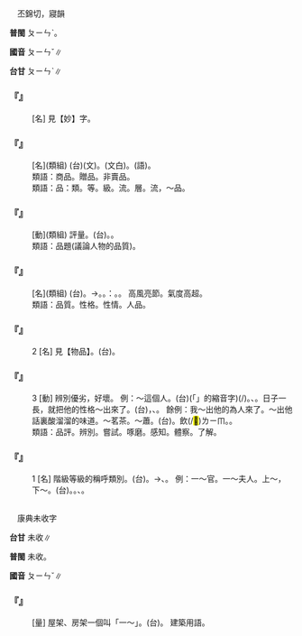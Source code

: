 
=={{ruby|品|ㄆㄧㄣˇ}}==

　丕錦切，寢韻

'''普閩''' <rt>ㄆㄧㄣˋ</rt>。

'''國音''' <rt>ㄆㄧㄣˇ</rt>∥

'''台甘''' <rt>ㄆㄧㄣˋ</rt>∥

    

==='''『{{ruby|妙|ㄇㄧㄠˋ}}{{ruby|品|ㄆㄧㄣˇ}}』'''===
: [名] 見【妙】字。
    

==='''『{{ruby|物|ㄨˋ}}{{ruby|品|ㄆㄧㄣˇ}}』'''===
: [名](類組) (台)(文){{ruby|物|ㆠㄨㆵ ͘}}{{ruby|品|ㄆㄧㄣˋ}}。(文白){{ruby|物|ㄇㄧㆷ ͘}}{{ruby|/|ㄇㆭㆷ ͘}}{{ruby|件|ㄍㄧㆩ˫}}。(語){{ruby|物|ㄇㄧㆷ ͘}}{{ruby|/|ㄇㆭㆷ ͘}}。
:類語：商品。贈品。非賣品。
:
:類語：品：類。等。級。流。層。流，～品。
:
    

==='''『{{ruby|品|ㄆㄧㄣˇ}}{{ruby|評|ㄆㄧㄥˊ}}』'''===
: [動](類組) 評量。(台){{ruby|評|ㄆㄧㄥˊ}}{{ruby|判|ㄆㄨㆩ˪}}。{{ruby|批|ㄆㆤ}}{{ruby|/|ㄆㄨㆤ}}{{ruby|評|ㄆㄧㄥˊ}}。
:類語：品題(議論人物的品質)。
:
    

==='''『{{ruby|品|ㄆㄧㄣˇ}}{{ruby|格|ㄍㄜˊ}}』'''===
: [名](類組) (台){{ruby|人|ㄌㄧㄣˊ}}{{ruby|/|ㆢㄧㄣˊ}}{{ruby|品|ㄆㄧㄣˋ}}。{{ruby|性|ㄒㄧㄥ˪}}{{ruby|格|ㄍㆤㆷ ͘}}→{{ruby|品|ㄆㄧㄣˋ}}{{ruby|行|ㄏㄧㄥ˫}}。{{ruby|品|ㄆㄧㄣˋ}}{{ruby|性|ㄒㄧㄥ˪}}{{ruby|丌|ㆤ}}{{ruby|好|ㄏㄜˋ}}{{ruby|歹|ㄆㆮˋ}}{{ruby|/|ㄆㄞˋ}}{{ruby|程|ㄊㄧㄥˊ}}{{ruby|度|ㄉㆦ˫}}。{{ruby|像|ㄑㄧㆫ˫}}{{ruby|/|ㄑㄧㆧ˫}}{{ruby|講|ㄍㆲˋ}}{{ruby|→|ㄍㆲ}}：{{ruby|高|ㄍㄜ}}{{ruby|尚|ㄒㄧㆲ˫}}。{{ruby|清|ㄑㄧㄥ}}{{ruby|高|ㄍㄜ}}。 高風亮節。氣度高超。
:類語：品質。性格。性情。人品。
:
    

==='''『{{ruby|品|ㄆㄧㄣˇ}}』'''===
:2  [名] 見【物品】。(台){{ruby|品|ㄆㄧㄣˋ}}。
    

==='''『{{ruby|品|ㄆㄧㄣˇ}}』'''===
:3  [動] 辨別優劣，好壞。 例：～這個人。(台){{ruby|<mark>&#xffb50;</mark>|ㄐㄧㆵ}}(「{{ruby|此|ㄐㄧˋ}}{{ruby|一|ㄐㄧㆵ ͘}}」的縮音字)(/{{ruby|此|ㄐㄧㆵ}}){{ruby|個|ㆤˊ}}{{ruby|人|ㄌㄤˊ}}{{ruby|汝|ㄌㄧˋ}}{{ruby|看|ㄎㄨㆩ˪}}{{ruby|覓|ㆠㄞ˫}}{{ruby|/|ㄇㄞ˫}}{{ruby|咧|ㄌㆤ˪}}。{{ruby|指|ㄐㄧˋ}}{{ruby|人|ㄌㄤˊ}}{{ruby|丌|ㆤ}}{{ruby|好|ㄏㄜˋ}}{{ruby|歹|ㄆㄞˋ}}{{ruby|/|ㄆㄞˋ}}、{{ruby|能|ㄌㄧㄥˊ}}{{ruby|力|ㄌㄧㆤㆶ ͘}}{{ruby|丌|ㆤ}}{{ruby|程|ㄊㄧㄥˊ}}{{ruby|度|ㄉㆦ˫}}{{ruby|怎|ㄗㄨㆩˋ}}{{ruby|/|ㄗㆮˋ}}{{ruby|樣|ㄧㆧ˫}}{{ruby|/|ㄧㆫ˫}}。日子一長，就把他的性格～出來了。(台){{ruby|接|ㄐㄧㄚㆴ}}{{ruby|觸|ㄑㄧㆦㆶ ͘}}{{ruby|丌|ㆤ}}{{ruby|時|ㄒㄧˊ}}{{ruby|日|ㆢㄧㆵ ͘}}{{ruby|/|ㄌㄧㆵ ͘}}{{ruby|一|ㄐㄧㆵ ͘}}{{ruby|下|·ㆤ˫}}{{ruby|久|ㄍㄨˋ}}，{{ruby|伊|ㄧ}}{{ruby|丌|ㆤ}}{{ruby|性|ㄒㄧㄥ˪}}{{ruby|情|ㄐㄧㄥˊ}}、{{ruby|品|ㄆㄧㄣˋ}}{{ruby|格|ㄍㆤㆷ}}{{ruby|攏|ㄌㆲˋ}}{{ruby|知|ㄗㄞ}}{{ruby|透|ㄊㄠ˪}}{{ruby|透|ㄊㄠ˪}}。 餘例：我～出他的為人來了。～出他話裏酸溜溜的味道。～茗茶。～蕭。(台){{ruby|品|ㄆㄧㄣˋ}}。{{ruby|試|ㄑㄧ˪}}飲(/<mark>&#xffbf1;</mark>)<rt>ㄌㄧㆬ</rt>{{ruby|好|ㄏㄜˋ}}{{ruby|茶|ㄉㆤˊ}}。{{ruby|吹|ㄘㄨㆤ}}{{ruby|蕭|ㄒㄧㄠ}}。
:類語：品評。辨別。嘗試。啄磨。感知。體察。了解。
:
    

==='''『{{ruby|品|ㄆㄧㄣˇ}}』'''===
:1  [名] 階級等級的稱呼類別。(台){{ruby|古|ㄍㆦˋ}}{{ruby|早|ㄗㄚˋ}}{{ruby|官|ㄍㄨㆩ}}{{ruby|吏|ㄌㄧ˫}}{{ruby|丌|ㆤ}}{{ruby|階|ㄍㄞ}}{{ruby|級|ㄍㄧㆴ}}{{ruby|有|ㄧㄨ˫}}{{ruby|一|ㄧㆵ}}{{ruby|品|ㄆㄧㄣˋ}}{{ruby|到|ㄍㄠ˪}}{{ruby|九|ㄍㄧㄨˋ}}{{ruby|品|ㄆㄧㄣˋ}}{{ruby|丌|ㆤ}}{{ruby|銜|ㄏㆰˊ}}{{ruby|稱|ㄑㄧㄥ}}。→{{ruby|轉|ㄗㄨㄢˋ}}{{ruby|泛|ㄏㄨㄢ˪}}{{ruby|指|ㄐㄧˋ}}{{ruby|上|ㄒㄧㆲ˫}}{{ruby|等|ㄉㄧㄥˋ}}、{{ruby|下|ㄏㄚ˫}}{{ruby|等|ㄉㄧㄥˋ}}{{ruby|丌|ㆤ}}{{ruby|類|ㄌㄨㄧ˫}}{{ruby|別|ㄅㄧㄚㆵ ͘}}。 例：一～官。一～夫人。上～，下～。(台){{ruby|一|ㄧㆵ}}{{ruby|品|ㄆㄧㄣˋ}}{{ruby|官|ㄍㄨㆩ}}。{{ruby|一|ㄧㆵ}}{{ruby|品|ㄆㄧㄣˋ}}{{ruby|夫|ㄏㄨ}}{{ruby|人|ㆢㄧㄣˊ}}{{ruby|/|ㄌㄧㄣˊ}}。{{ruby|上|ㄒㄧㆲ˫}}{{ruby|品|ㄆㄧㄣˋ}}、{{ruby|下|ㄏㄚ˫}}{{ruby|品|ㄆㄧㄣˋ}}。
    

=={{ruby|<mark>&#xffc52;</mark>|ㄆㄧㄣˇ}}==

　康典未收字

'''台甘''' 未收∥

'''普閩''' 未收。

'''國音''' <rt>ㄆㄧㄣˇ</rt>∥

    

==='''『{{ruby|<mark>&#xffc52;</mark>|ㄆㄧㄣˇ}}』'''===
: [量] 屋架、房架一個叫「一～」。(台){{ruby|一|ㄧㆵ}}{{ruby|個|ㆤˊ}}{{ruby|厝|ㄘㄨ˪}}{{ruby|蓋|ㄍㄨㄚ˪}}。 建築用語。
    
